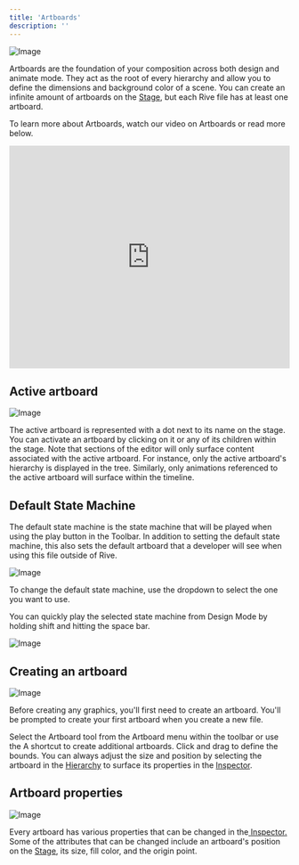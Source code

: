 ```yaml
---
title: 'Artboards'
description: ''
---
```


![Image](https://ucarecdn.com/08009032-ec6a-4552-b672-438f7ba243e4/)

Artboards are the foundation of your composition across both design and animate mode. They act as the root of every hierarchy and allow you to define the dimensions and background color of a scene. You can create an infinite amount of artboards on the [Stage](https://app.outverse.com/rive/doc/stage/doct5hQbrcdD), but each Rive file has at least one artboard. 

To learn more about Artboards, watch our video on Artboards or read more below.

<iframe width="100%" height="400" src="https://www.youtube.com/embed/AitX3lthC3I?si=DAQGeOSMEO5YB5LF" title="YouTube video player" frameborder="0" allow="accelerometer; autoplay; clipboard-write; encrypted-media; gyroscope; picture-in-picture; web-share" referrerpolicy="strict-origin-when-cross-origin" allowfullscreen></iframe>

## ​Active artboard 

![Image](https://ucarecdn.com/d148310d-f507-466e-bd6d-900ec31c3c06/)

The active artboard is represented with a dot next to its name on the stage. You can activate an artboard by clicking on it or any of its children within the stage. Note that sections of the editor will only surface content associated with the active artboard. For instance, only the active artboard's hierarchy is displayed in the tree. Similarly, only animations referenced to the active artboard will surface within the timeline.

## Default State Machine 

The default state machine is the state machine that will be played when using the play button in the Toolbar. In addition to setting the default state machine, this also sets the default artboard that a developer will see when using this file outside of Rive.

![Image](https://ucarecdn.com/02ebbf11-3b20-40f3-8adc-fa412f585bd1/)

To change the default state machine, use the dropdown to select the one you want to use.

You can quickly play the selected state machine from Design Mode by holding shift and hitting the space bar.

![Image](https://ucarecdn.com/4e4bb61c-3bf4-443c-9593-78ebeb805a42/)

## ​Creating an artboard

![Image](https://ucarecdn.com/e85e23b2-87e0-4e83-8f48-ec4593b8dab1/)

Before creating any graphics, you'll first need to create an artboard. You'll be prompted to create your first artboard when you create a new file.

​Select the Artboard tool from the Artboard menu within the toolbar or use the A shortcut to create additional artboards. Click and drag to define the bounds. You can always adjust the size and position by selecting the artboard in the [Hierarchy](https://app.outverse.com/rive/doc/hierarchy/docpNRiVLdQE) to surface its properties in the [Inspector](https://app.outverse.com/rive/doc/inspector/docasBwsL61r).

## Artboard properties

![Image](https://ucarecdn.com/de29816e-6556-4e05-8def-5f1663b51f80/)

Every artboard has various properties that can be changed in the[ ](https://app.outverse.com/rive/doc/inspector/docasBwsL61r)[Inspector](https://app.outverse.com/rive/doc/inspector/docasBwsL61r)[.](https://app.outverse.com/rive/doc/inspector/docasBwsL61r) Some of the attributes that can be changed include an artboard's position on the [Stage](https://app.outverse.com/rive/doc/stage/doct5hQbrcdD), its size, fill color, and the origin point.